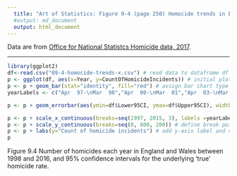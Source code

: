 ```yaml
---
  title: "Art of Statistics: Figure 9-4 (page 250) Homocide trends in England and Wales, with 95% confidence intervals"
  #output: md_document
  output: html_document
---
```

Data are from [Office for National Statistcs Homicide data, 2017](https://www.ons.gov.uk/peoplepopulationandcommunity/crimeandjustice/compendium/focusonviolentcrimeandsexualoffences/yearendingmarch2016/homicide#statistical-interpretation-of-trends-in-homicides).

***************************************************************************

```r


library(ggplot2)
df<-read.csv("09-4-homocide-trends-x.csv") # read data to dataframe df
p <- ggplot(df, aes(x=Year, y=CountOfHomicideIncidents)) # initial plot
p <- p + geom_bar(stat="identity", fill="red") # assign bar chart type
yearLabels <- c("Apr  97-\nMar  98","Apr  00-\nMar  01","Apr  03-\nMar  04","Apr  06-\nMar  07","Apr 09-\nMar  10","Apr  12-\nMar  13","Apr  15-\nMar  16") # assign labels for x-axis

p <- p + geom_errorbar(aes(ymin=df$Lower95CI, ymax=df$Upper95CI), width=.1) # 95% intervals

p <- p + scale_x_continuous(breaks=seq(1997, 2015, 3), labels =yearLabels) # attach labels and their break points
p <- p + scale_y_continuous(breaks=seq(0, 800, 200)) # define break points for y-axis
p <- p + labs(y="Count of homicide incidents") # add y-axis label and caption
p

```

Figure 9.4 Number of homicides each year in England and Wales between 1998 and 2016, and 95% confidence intervals for the underlying 'true' homicide rate.